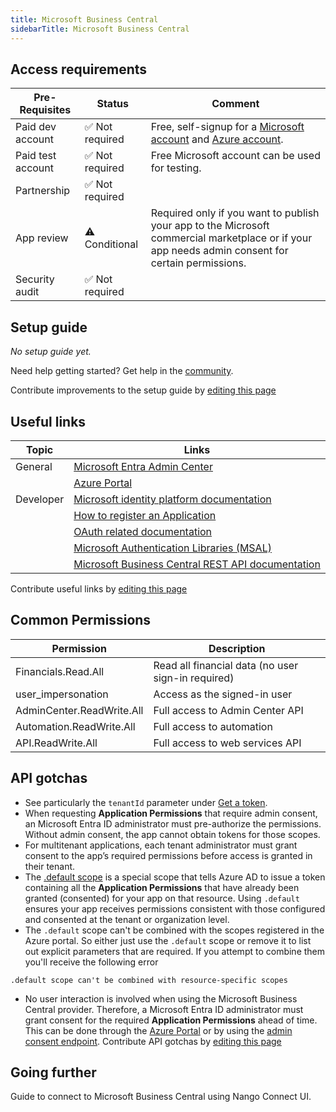 ```yaml
---
title: Microsoft Business Central
sidebarTitle: Microsoft Business Central
---
```



<Overview />
<PreBuiltTooling />
<PreBuiltUseCases />

## Access requirements
| Pre-Requisites | Status | Comment|
| - | - | - |
| Paid dev account | ✅ Not required | Free, self-signup for a [Microsoft account](https://account.microsoft.com/account) and [Azure account](https://azure.microsoft.com/free). |
| Paid test account | ✅ Not required | Free Microsoft account can be used for testing. |
| Partnership | ✅ Not required | |
| App review | ⚠️ Conditional | Required only if you want to publish your app to the Microsoft commercial marketplace or if your app needs admin consent for certain permissions. |
| Security audit | ✅ Not required | |


## Setup guide

_No setup guide yet._

<Tip>Need help getting started? Get help in the [community](https://nango.dev/slack).</Tip>

<Note>Contribute improvements to the setup guide by [editing this page](https://github.com/nangohq/nango/tree/master/docs/integrations/all/microsoft-business-central.mdx)</Note>


## Useful links

| Topic     | Links                                                                                                                                          |
|----------|------------------------------------------------------------------------------------------------------------------------------------------------|
| General  | [Microsoft Entra Admin Center](https://entra.microsoft.com)                                                                                   |
|          | [Azure Portal](https://portal.azure.com)                                                                                                      |
| Developer | [Microsoft identity platform documentation](https://learn.microsoft.com/en-us/entra/identity-platform/)                                      |
|          | [How to register an Application](https://learn.microsoft.com/en-us/dynamics365/business-central/dev-itpro/administration/automation-apis-using-s2s-authentication#task-1-register-a-microsoft-entra-application-for-authentication-to-business-central) |
|          | [OAuth related documentation](https://learn.microsoft.com/en-us/dynamics365/business-central/dev-itpro/administration/automation-apis-using-s2s-authentication) |
|          | [Microsoft Authentication Libraries (MSAL)](https://learn.microsoft.com/en-us/entra/identity-platform/msal-overview)                         |
|          | [Microsoft Business Central REST API documentation](https://learn.microsoft.com/en-us/dynamics365/business-central/dev-itpro/webservices/api-overview)                         |

<Note>Contribute useful links by [editing this page](https://github.com/nangohq/nango/tree/master/docs/integrations/all/microsoft-business-central.mdx)</Note>

## Common Permissions

| Permission                      | Description                                                   |
| -------------------------- | ------------------------------------------------------------- |
| Financials.Read.All        | Read all financial data (no user sign-in required)            |
| user_impersonation         | Access as the signed-in user             |
| AdminCenter.ReadWrite.All  | Full access to Admin Center API   |
| Automation.ReadWrite.All    | Full access to automation           |
| API.ReadWrite.All         | Full access to web services API                                 |

## API gotchas
-   See particularly the `tenantId` parameter under [Get a token](https://learn.microsoft.com/en-us/entra/identity-platform/v2-oauth2-client-creds-grant-flow#get-a-token).
-   When requesting **Application Permissions** that require admin consent, an Microsoft Entra ID administrator must pre-authorize the permissions. Without admin consent, the app cannot obtain tokens for those scopes.
-   For multitenant applications, each tenant administrator must grant consent to the app’s required permissions before access is granted in their tenant.
-  The [.default scope](https://learn.microsoft.com/en-us/entra/identity-platform/scopes-oidc#default-when-the-user-gives-consent) is a special scope that tells Azure AD to issue a token containing all the **Application Permissions** that have already been granted (consented) for your app on that resource. Using `.default` ensures your app receives permissions consistent with those configured and consented at the tenant or organization level.
-   The `.default` scope can't be combined with the scopes registered in the Azure portal. So either just use the `.default` scope or remove it to list out explicit parameters that are required. If you attempt to combine them you'll receive the following error
```
.default scope can't be combined with resource-specific scopes
```
-   No user interaction is involved when using the Microsoft Business Central provider. Therefore, a Microsoft Entra ID administrator must grant consent for the required **Application Permissions** ahead of time. This can be done through the [Azure Portal](https://learn.microsoft.com/en-us/entra/identity/enterprise-apps/grant-admin-consent?pivots=portal) or by using the [admin consent endpoint](https://learn.microsoft.com/en-us/entra/identity/enterprise-apps/grant-admin-consent?pivots=ms-graph).
<Note>Contribute API gotchas by [editing this page](https://github.com/nangohq/nango/tree/master/docs/integrations/all/microsoft-business-central.mdx)</Note>

## Going further
<Card title="Connect to Microsoft Business Central" icon="link" href="/integrations/all/microsoft-business-central/connect" horizontal>
  Guide to connect to Microsoft Business Central using Nango Connect UI.
</Card>
